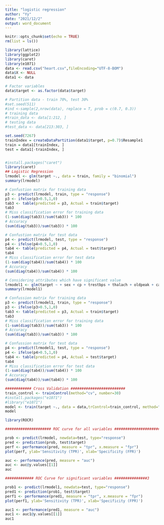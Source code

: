 ---
title: "logistic regression"
author: "Yy"
date: "2021/12/2"
output: word_document
---

```{r setup, include=FALSE}
knitr::opts_chunk$set(echo = TRUE)
rm(list = ls())
```

```{r}
library(lattice)
library(ggplot2)
library(caret)
library(e1071)
data <- read.csv("heart.csv",fileEncoding="UTF-8-BOM")
data$X <- NULL
data1 <- data

# Factor variables
data$target <- as.factor(data$target)

# Partition data - train 70%, test 30%
#set.seed(511)
#ind <-sample(2,nrow(data), replace = T, prob = c(0.7, 0.3))
# training data
#train_data <- data[1:212, ]
# testing data
#test_data <- data[213:303, ]

set.seed(7267)
trainIndex = createDataPartition(data1$target, p=0.7)$Resample1
train = data1[trainIndex, ]
test = data1[-trainIndex, ]


#install.packages("caret")
library(caret)
## Logistic Regression
lrmodel <- glm(target ~., data = train, family = "binomial")
summary(lrmodel)
```


```{r}
# Confustion matrix for training data
p3 <- predict(lrmodel, train, type = "response")
p3 <- ifelse(p3>0.5,1,0)
tab3 <- table(predicted = p3, Actual = train$target)
tab3
# Miss classification error for training data
(1-sum(diag(tab3))/sum(tab3)) * 100
# Accuracy
(sum(diag(tab3))/sum(tab3)) * 100
```


```{r}
# Confustion matrix for test data
p4 <- predict(lrmodel, test, type = "response")
p4 <- ifelse(p4>0.5,1,0)
tab4 <- table(predicted = p4, Actual = test$target)
tab4
# Miss classification error for test data
(1-sum(diag(tab4))/sum(tab4)) * 100
# Accuracy
(sum(diag(tab4))/sum(tab4)) * 100
```


```{r}
# Considering attributes which have significant value
lrmodel1 <- glm(target ~ + sex + cp + trestbps + thalach + oldpeak + ca + thal, data = train, family = "binomial")
summary(lrmodel1)

```


```{r}
# Confussion matrix for training data
p3 <- predict(lrmodel1, train, type = "response")
p3 <- ifelse(p3>0.5,1,0)
tab3 <- table(predicted = p3, Actual = train$target)
tab3
# Miss classification error for training data
(1-sum(diag(tab3))/sum(tab3)) * 100
# Accuracy
(sum(diag(tab3))/sum(tab3)) * 100
```


```{r}
# Confussion matrix for test data
p4 <- predict(lrmodel1, test, type = "response")
p4 <- ifelse(p4>0.5,1,0)
tab4 <- table(predicted = p4, Actual = test$target)
tab4
# Miss classification error for test data
(1-sum(diag(tab4))/sum(tab4)) * 100
# Accuracy
(sum(diag(tab4))/sum(tab4)) * 100
```


```{r}
############ Cross Validation #########################
train_control <- trainControl(method="cv", number=30)
#install.packages("e1071")
#library("e1071")
model <- train(target ~., data = data,trControl=train_control, method="glm", family = "binomial")
model
```
```{r}
library(ROCR)

##################### ROC curve for all variables ######################

prob <- predict(lrmodel, newdata=test, type="response")
pred <- prediction(prob, test$target)
perf <- performance(pred, measure = "tpr", x.measure = "fpr")
plot(perf, ylab='Sensitivity (TPR)', xlab='Specificity (FPR)')

auc <- performance(pred, measure = "auc")
auc <- auc@y.values[[1]]
auc

############# ROC Curve for significant variables ###############3

prob1 <- predict(lrmodel1, newdata=test, type="response")
pred1 <- prediction(prob1, test$target)
perf1 <- performance(pred1, measure = "tpr", x.measure = "fpr")
plot(perf1, ylab='Sensitivity (TPR)', xlab='Specificity (FPR)')

auc1 <- performance(pred1, measure = "auc")
auc1 <- auc1@y.values[[1]]
auc1
```

